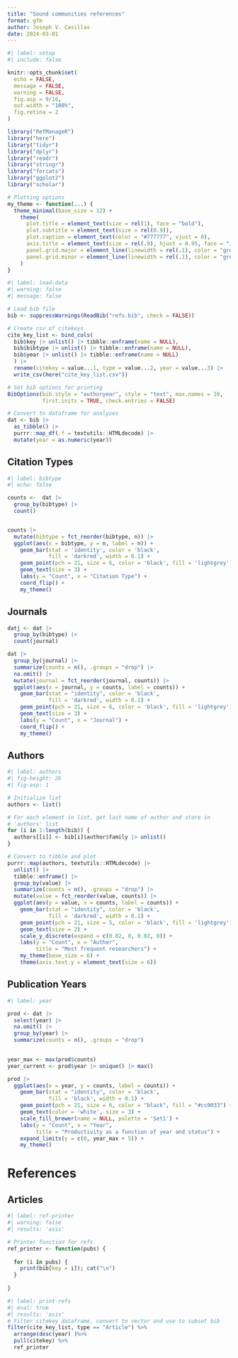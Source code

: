 ```yaml
---
title: "Sound communities references"
format: gfm
author: Joseph V. Casillas
date: 2024-03-01
---
```


```r
#| label: setup
#| include: false

knitr::opts_chunk$set(
  echo = FALSE, 
  message = FALSE, 
  warning = FALSE, 
  fig.asp = 9/16, 
  out.width = "100%", 
  fig.retina = 2
)

library("RefManageR")
library("here")
library("tidyr")
library("dplyr")
library("readr")
library("stringr")
library("forcats")
library("ggplot2")
library("scholar")

# Plotting options
my_theme <- function(...) {
  theme_minimal(base_size = 12) + 
    theme(
      plot.title = element_text(size = rel(1), face = "bold"), 
      plot.subtitle = element_text(size = rel(0.9)),
      plot.caption = element_text(color = "#777777", vjust = 0),
      axis.title = element_text(size = rel(.9), hjust = 0.95, face = "italic"), 
      panel.grid.major = element_line(linewidth = rel(.1), color = "grey70"), 
      panel.grid.minor = element_line(linewidth = rel(.1), color = "grey70")
    )
}

```


```r
#| label: load-data
#| warning: false
#| message: false

# Load bib file
bib <- suppressWarnings(ReadBib("refs.bib", check = FALSE))

# Create csv of citekeys
cite_key_list <- bind_cols(
  bib$key |> unlist() |> tibble::enframe(name = NULL), 
  bib$bibtype |> unlist() |> tibble::enframe(name = NULL), 
  bib$year |> unlist() |> tibble::enframe(name = NULL)
  ) |> 
  rename(citekey = value...1, type = value...2, year = value...3) |> 
  write_csv(here("cite_key_list.csv"))

# Set bib options for printing
BibOptions(bib.style = "authoryear", style = "text", max.names = 10, 
           first.inits = TRUE, check.entries = FALSE)

# Convert to dataframe for analyses
dat <- bib |> 
  as_tibble() |> 
  purrr::map_df(.f = textutils::HTMLdecode) |> 
  mutate(year = as.numeric(year))
```



## Citation Types

```r
#| label: bibtype
#| echo: false

counts <-  dat |> 
  group_by(bibtype) |> 
  count()


counts |> 
  mutate(bibtype = fct_reorder(bibtype, n)) |> 
  ggplot(aes(x = bibtype, y = n, label = n)) + 
    geom_bar(stat = 'identity', color = 'black', 
             fill = 'darkred', width = 0.1) + 
    geom_point(pch = 21, size = 6, color = 'black', fill = 'lightgrey') + 
    geom_text(size = 3) + 
    labs(y = "Count", x = "Citation Type") + 
    coord_flip() + 
    my_theme()
```

## Journals

```r
datj <- dat |> 
  group_by(bibtype) |> 
  count(journal)

dat |> 
  group_by(journal) |> 
  summarize(counts = n(), .groups = "drop") |> 
  na.omit() |> 
  mutate(journal = fct_reorder(journal, counts)) |> 
  ggplot(aes(x = journal, y = counts, label = counts)) + 
    geom_bar(stat = "identity", color = 'black', 
             fill = 'darkred', width = 0.1) + 
    geom_point(pch = 21, size = 6, color = 'black', fill = 'lightgrey') + 
    geom_text(size = 3) + 
    labs(y = "Count", x = "Journal") + 
    coord_flip() + 
    my_theme()
```

## Authors

```r
#| label: authors
#| fig-height: 26
#| fig-asp: 1

# Initialize list
authors <- list()

# For each element in list, get last name of author and store in 
# 'authors' list
for (i in 1:length(bib)) {
  authors[[i]] <- bib[i]$author$family |> unlist()
}

# Convert to tibble and plot
purrr::map(authors, textutils::HTMLdecode) |> 
  unlist() |> 
  tibble::enframe() |> 
  group_by(value) |> 
  summarize(counts = n(), .groups = "drop") |> 
  mutate(value = fct_reorder(value, counts)) |> 
  ggplot(aes(y = value, x = counts, label = counts)) + 
    geom_bar(stat = "identity", color = 'black', 
             fill = 'darkred', width = 0.1) + 
    geom_point(pch = 21, size = 5, color = 'black', fill = 'lightgrey') + 
    geom_text(size = 2) + 
    scale_y_discrete(expand = c(0.02, 0, 0.02, 0)) + 
    labs(y = "Count", x = "Author", 
         title = "Most frequent researchers") + 
    my_theme(base_size = 6) + 
    theme(axis.text.y = element_text(size = 6))
```

## Publication Years

```r
#| label: year

prod <- dat |> 
  select(year) |> 
  na.omit() |> 
  group_by(year) |> 
  summarize(counts = n(), .groups = "drop") 
 

year_max <- max(prod$counts)
year_current <- prod$year |> unique() |> max()

prod |> 
  ggplot(aes(x = year, y = counts, label = counts)) + 
    geom_bar(stat = "identity", color = 'black', 
             fill = 'black', width = 0.1) + 
    geom_point(pch = 21, size = 6, color = "black", fill = "#cc0033") + 
    geom_text(color = 'white', size = 3) + 
    scale_fill_brewer(name = NULL, palette = 'Set1') + 
    labs(y = "Count", x = "Year", 
         title = "Productivity as a function of year and status") + 
    expand_limits(y = c(0, year_max + 5)) + 
    my_theme()
```

# References

## Articles

```r
#| label: ref-printer
#| warning: false
#| results: 'asis'

# Printer function for refs
ref_printer <- function(pubs) {
  
  for (i in pubs) {
    print(bib[key = i]); cat("\n")
  }
  
}

```

```r
#| label: print-refs
#| eval: true
#| results: 'asis'
# Filter citekey dataframe, convert to vector and use to subset bib
filter(cite_key_list, type == "Article") %>% 
  arrange(desc(year) )%>% 
  pull(citekey) %>% 
  ref_printer
```


